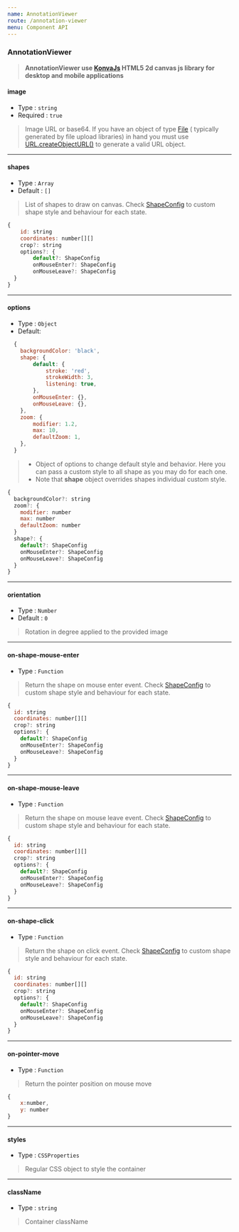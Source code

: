 ```yaml
---
name: AnnotationViewer
route: /annotation-viewer
menu: Component API
---
```


### AnnotationViewer

> **AnnotationViewer use [KonvaJs](https://konvajs.org) HTML5 2d canvas js library for desktop and mobile applications**

#### image

- Type : `string`
- Required : `true`

> Image URL or base64. If you have an object of type [File](https://developer.mozilla.org/fr/docs/Web/API/File) ( typically generated by file upload libraries) in hand you must use [URL.createObjectURL()](https://developer.mozilla.org/fr/docs/Web/API/URL/createObjectURL) to generate a valid URL object.

---

#### shapes

- Type : `Array`
- Default : `[]`

> List of shapes to draw on canvas. Check [ShapeConfig](https://konvajs.org/api/Konva.Line.html#main) to custom shape style and behaviour for each state.

```js
{
    id: string
    coordinates: number[][]
    crop?: string
    options?: {
        default?: ShapeConfig
        onMouseEnter?: ShapeConfig
        onMouseLeave?: ShapeConfig
  }
}
```

---

#### options

- Type : `Object`
- Default:

```javascript
  {
    backgroundColor: 'black',
    shape: {
        default: {
            stroke: 'red',
            strokeWidth: 3,
            listening: true,
        },
        onMouseEnter: {},
        onMouseLeave: {},
    },
    zoom: {
        modifier: 1.2,
        max: 10,
        defaultZoom: 1,
    },
  }

```

> - Object of options to change default style and behavior. Here you can pass a custom style to all shape as you may do for each one.
> - Note that **shape** object overrides shapes individual custom style.

```js
{
  backgroundColor?: string
  zoom?: {
    modifier: number
    max: number
    defaultZoom: number
  }
  shape?: {
    default?: ShapeConfig
    onMouseEnter?: ShapeConfig
    onMouseLeave?: ShapeConfig
  }
}
```

---

#### orientation

- Type : `Number`
- Default : `0`

> Rotation in degree applied to the provided image

---

#### on-shape-mouse-enter

- Type : `Function`

> Return the shape on mouse enter event. Check [ShapeConfig](https://konvajs.org/api/Konva.Line.html#main) to custom shape style and behaviour for each state.

```javascript
{
  id: string
  coordinates: number[][]
  crop?: string
  options?: {
    default?: ShapeConfig
    onMouseEnter?: ShapeConfig
    onMouseLeave?: ShapeConfig
  }
}
```

---

#### on-shape-mouse-leave

- Type : `Function`

> Return the shape on mouse leave event. Check [ShapeConfig](https://konvajs.org/api/Konva.Line.html#main) to custom shape style and behaviour for each state.

```javascript
{
  id: string
  coordinates: number[][]
  crop?: string
  options?: {
    default?: ShapeConfig
    onMouseEnter?: ShapeConfig
    onMouseLeave?: ShapeConfig
  }
}
```

---

#### on-shape-click

- Type : `Function`

> Return the shape on click event. Check [ShapeConfig](https://konvajs.org/api/Konva.Line.html#main) to custom shape style and behaviour for each state.

```javascript
{
  id: string
  coordinates: number[][]
  crop?: string
  options?: {
    default?: ShapeConfig
    onMouseEnter?: ShapeConfig
    onMouseLeave?: ShapeConfig
  }
}
```

---

#### on-pointer-move

- Type : `Function`

> Return the pointer position on mouse move

```javascript
{
    x:number,
    y: number
}
```

---

#### styles

- Type : `CSSProperties`

> Regular CSS object to style the container

---

#### className

- Type : `string`

> Container className
